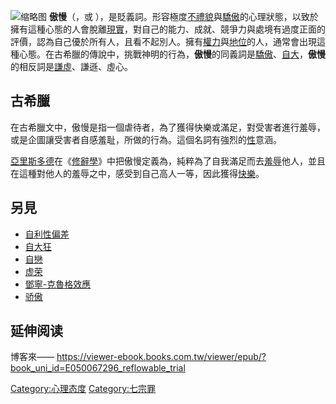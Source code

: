 {{unreferenced|time=2014-04-29}}
[[File:Atlas_Typhoeus_Prometheus.png|缩略图]]
'''傲慢'''（{{lang-grc|[[wiktionary:ὕβρις|ὕβρις]]}}，{{lang-en|Hubris}}或 {{lang|en|hybris}}），是貶義詞。形容極度[[禮貌|不禮貌]]與[[驕傲|驕傲]]的心理狀態，以致於擁有這種心態的人會脫離[[現實|現實]]，對自己的能力、成就、競爭力與處境有過度正面的評價，認為自己優於所有人，且看不起別人。擁有[[權力|權力]]與[[地位|地位]]的人，通常會出現這種心態。在古希臘的傳說中，挑戰神明的行為，'''傲慢'''的同義詞是[[驕傲|驕傲]]、[[自大|自大]]，'''傲慢'''的相反詞是[[謙虛|謙虛]]、謙遜、虛心。

==古希臘==
在古希臘文中，傲慢是指一個虐待者，為了獲得快樂或滿足，對受害者進行羞辱，或是企圖讓受害者自感羞耻，所做的行為。這個名詞有強烈的[[人类的性|性]]意涵。

[[亞里斯多德|亞里斯多德]]在《[[修辭學|修辭學]]》中把傲慢定義為，純粹為了自我滿足而去[[羞辱|羞辱]]他人，並且在這種對他人的羞辱之中，感受到自己高人一等，因此獲得[[快樂|快樂]]。

==另見==
*[[自利性偏差|自利性偏差]]
*[[自大狂|自大狂]]
*[[自戀|自戀]]
*[[虚荣|虚荣]]
*[[鄧寧-克魯格效應|鄧寧-克魯格效應]]
*[[骄傲|骄傲]]

== 延伸阅读 ==
{{Wikisource further reading}}

{{Authority control}}
[[Category:心理态度|Category:心理态度]]
[[Category:七宗罪|Category:七宗罪]]
博客來—— https://viewer-ebook.books.com.tw/viewer/epub/?book_uni_id=E050067296_reflowable_trial {{Wayback|url=https://viewer-ebook.books.com.tw/viewer/epub/?book_uni_id=E050067296_reflowable_trial |date=20210624203924 }}